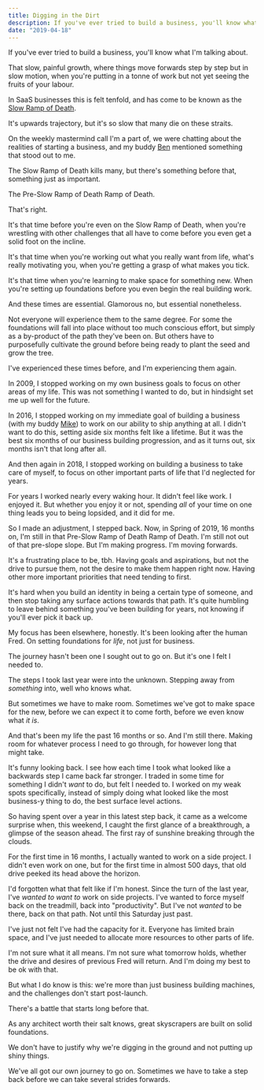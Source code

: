 ```yaml
---
title: Digging in the Dirt
description: If you've ever tried to build a business, you'll know what I'm talking about.
date: "2019-04-18"
---
```


If you've ever tried to build a business, you'll know what I'm talking about.

That slow, painful growth, where things move forwards step by step but in slow
motion, when you're putting in a tonne of work but not yet seeing the fruits of
your labour.

In SaaS businesses this is felt tenfold, and has come to be known as the [Slow
Ramp of Death](https://baremetrics.com/blog/long-slow-saas-ramp-of-death).

It's upwards trajectory, but it's so slow that many die on these straits.

On the weekly mastermind call I'm a part of, we were chatting about the
realities of starting a business, and my buddy
[Ben](http://twitter.com/bendell) mentioned something that stood out to me.

The Slow Ramp of Death kills many, but there's something before that, something
just as important.

The Pre-Slow Ramp of Death Ramp of Death.

That's right.

It's that time before you're even on the Slow Ramp of Death, when you're
wrestling with other challenges that all have to come before you even get a
solid foot on the incline.

It's that time when you're working out what you really want from life, what's
really motivating you, when you're getting a grasp of what makes you tick.

It's that time when you're learning to make space for something new. When
you're setting up foundations before you even begin the real building work.

And these times are essential. Glamorous no, but essential nonetheless.

Not everyone will experience them to the same degree. For some the foundations
will fall into place without too much conscious effort, but simply as a
by-product of the path they've been on. But others have to purposefully
cultivate the ground before being ready to plant the seed and grow the tree.

I've experienced these times before, and I'm experiencing them again.

In 2009, I stopped working on my own business goals to focus on other areas of
my life. This was not something I wanted to do, but in hindsight set me up well
for the future.

In 2016, I stopped working on my immediate goal of building a business (with my
buddy [Mike](http://twitter.com/mikeaag)) to work on our ability to ship
anything at all. I didn't want to do this, setting aside six months felt like a
lifetime. But it was the best six months of our business building progression,
and as it turns out, six months isn't that long after all.

And then again in 2018, I stopped working on building a business to take care
of myself, to focus on other important parts of life that I'd neglected for
years.

For years I worked nearly every waking hour. It didn't feel like work. I
enjoyed it. But whether you enjoy it or not, spending _all_ of your time on one
thing leads you to being lopsided, and it did for me.

So I made an adjustment, I stepped back. Now, in Spring of 2019, 16 months on,
I'm still in that Pre-Slow Ramp of Death Ramp of Death. I'm still not out of
that pre-slope slope. But I'm making progress. I'm moving forwards.

It's a frustrating place to be, tbh. Having goals and aspirations, but not the
drive to pursue them, not the desire to make them happen right now. Having
other more important priorities that need tending to first.

It's hard when you build an identity in being a certain type of someone, and
then stop taking any surface actions towards that path. It's quite humbling to
leave behind something you've been building for years, not knowing if you'll
ever pick it back up.

My focus has been elsewhere, honestly. It's been looking after the human Fred.
On setting foundations for _life_, not just for business.

<EmailSubscribe />

The journey hasn't been one I sought out to go on. But it's one I felt I needed
to.

The steps I took last year were into the unknown. Stepping away from
_something_ into, well who knows what.

But sometimes we have to make room. Sometimes we've got to make space for the
new, before we can expect it to come forth, before we even know what _it is_.

And that's been my life the past 16 months or so. And I'm still there. Making
room for whatever process I need to go through, for however long that might
take.

It's funny looking back. I see how each time I took what looked like a
backwards step I came back far stronger. I traded in some time for something I
didn't _want_ to do, but felt I needed to. I worked on my weak spots
specifically, instead of simply doing what looked like the most business-y
thing to do, the best surface level actions.

So having spent over a year in this latest step back, it came as a welcome
surprise when, this weekend, I caught the first glance of a breakthrough, a
glimpse of the season ahead. The first ray of sunshine breaking through the
clouds.

For the first time in 16 months, I actually wanted to work on a side project. I
didn't even work on one, but for the first time in almost 500 days, that old
drive peeked its head above the horizon.

I'd forgotten what that felt like if I'm honest. Since the turn of the last
year, I've _wanted to want to_ work on side projects. I've wanted to force
myself back on the treadmill, back into "productivity". But I've not _wanted_
to be there, back on that path. Not until this Saturday just past.

I've just not felt I've had the capacity for it. Everyone has limited brain
space, and I've just needed to allocate more resources to other parts of life.

I'm not sure what it all means. I'm not sure what tomorrow holds, whether the
drive and desires of previous Fred will return. And I'm doing my best to be ok
with that.

But what I do know is this: we're more than just business building machines,
and the challenges don't start post-launch.

There's a battle that starts long before that.

As any architect worth their salt knows, great skyscrapers are built on solid
foundations.

We don't have to justify why we're digging in the ground and not putting up
shiny things.

We've all got our own journey to go on. Sometimes we have to take a step back
before we can take several strides forwards.
